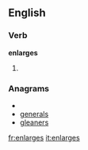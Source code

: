 
==English==

===Verb===
'''enlarges'''

# {{third-person singular of|[[enlarge]]}}

===Anagrams===
* {{alphagram|aeeglnrs}}
* [[generals#English|generals]]
* [[gleaners#English|gleaners]]


[[fr:enlarges]]
[[it:enlarges]]